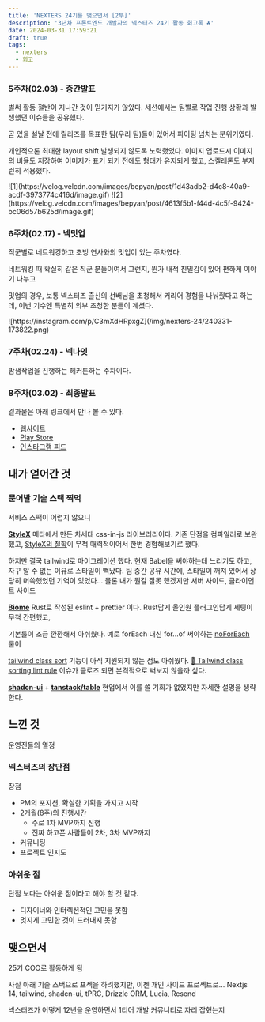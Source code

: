 ```yaml
---
title: 'NEXTERS 24기를 맺으면서 [2부]'
description: '3년차 프론트엔드 개발자의 넥스터즈 24기 활동 회고록 ☘️'
date: 2024-03-31 17:59:21
draft: true
tags:
  - nexters
  - 회고
---
```


### 5주차(02.03) - 중간발표

벌써 활동 절반이 지나간 것이 믿기지가 않았다. 세션에서는 팀별로 작업 진행 상황과 발생했던 이슈들을 공유했다.

곧 있을 설날 전에 릴리즈를 목표한 팀(우리 팀)들이 있어서 파이팅 넘치는 분위기였다.

개인적으론 최대한 layout shift 발생되지 않도록 노력했었다.
이미지 업로드시 이미지의 비율도 저장하여 이미지가 표기 되기 전에도 형태가 유지되게 했고, 스켈레톤도 부지런히 적용했다.

<div class="mx-auto flex gap-2">
  ![1](https://velog.velcdn.com/images/bepyan/post/1d43adb2-d4c8-40a9-acdf-3973774c416d/image.gif)
  ![2](https://velog.velcdn.com/images/bepyan/post/4613f5b1-f44d-4c5f-9424-bc06d57b625d/image.gif)
</div>

### 6주차(02.17) - 넥밋업

직군별로 네트워킹하고 초빙 연사와의 밋업이 있는 주차였다.

네트워킹 때 확실히 같은 직군 분들이여서 그런지, 뭔가 내적 친밀감이 있어 편하게 이야기 나누고

밋업의 경우, 보통 넥스터즈 출신의 선배님을 초청해서 커리어 경험을 나눠줬다고 하는데, 이번 기수엔 특별히 외부 초청한 분들이 계셨다.

<div class="mx-auto w-2/3">
  ![https://instagram.com/p/C3mXdHRpxgZ](/img/nexters-24/240331-173822.png)
</div>

### 7주차(02.24) - 넥나잇

밤샘작업을 진행하는 헤커톤하는 주차이다.

### 8주차(03.02) - 최종발표

결과물은 아래 링크에서 만나 볼 수 있다.

- [웹사이트](https://daily-phrase.com/)
- [Play Store](https://play.google.com/store/apps/details?id=com.silvertown.android.dailyphrase)
- [인스타그램 피드](https://www.instagram.com/p/C4HtdkRJ4nL/)

## 내가 얻어간 것

### 문어발 기술 스택 찍먹

서비스 스팩이 어렵지 않으니

[**StyleX**](https://github.com/facebook/stylex)
메타에서 만든 차세대 css-in-js 라이브러리이다.
기존 단점을 컴파일러로 보완했고, [StyleX의 철학](https://stylexjs.com/docs/learn/thinking-in-stylex/)이 무척 매력적이어서 한번 경험해보기로 했다.

하지만 결국 tailwind로 마이그레이션 했다.
현재 Babel을 써야하는데 느리기도 하고, 자꾸 알 수 없는 이유로 스타일이 뻑났다. 팀 중간 공유 시간에, 스타일이 깨져 있어서 상당히 머쓱했었던 기억이 있었다... 물론 내가 뭔갈 잘못 했겠지만 서버 사이드, 클라이언트 사이드

[**Biome**](https://github.com/biomejs/biome)
Rust로 작성된 eslint + prettier 이다.
Rust답게 올인원 플러그인답게 세팅이 무척 간편했고,

기본룰이 조금 깐깐해서 아쉬웠다.
예로 forEach 대신 for…of 써야하는 [noForEach](https://biomejs.dev/linter/rules/no-for-each/) 룰이

[tailwind class sort](https://biomejs.dev/linter/rules/use-sorted-classes/) 기능이 아직 지원되지 않는 점도 아쉬웠다.
[📎 Tailwind class sorting lint rule](https://github.com/biomejs/biome/issues/1274) 이슈가 클로즈 되면 본격적으로 써보지 않을까 싶다.

[**shadcn-ui**](https://github.com/shadcn-ui/ui) + [**tanstack/table**](https://github.com/TanStack/table)
현업에서 이를 쓸 기회가 없었지만
자세한 설명을 생략한다.

## 느낀 것

운영진들의 열정

### 넥스터즈의 장단점

장점

- PM의 포지션, 확실한 기획을 가지고 시작
- 2개월(8주)의 진행시간
  - 주로 1차 MVP까지 진행
  - 진짜 하고픈 사람들이 2차, 3차 MVP까지
- 커뮤니팅
- 프로젝트 인지도

### 아쉬운 점

단점 보다는 아쉬운 점이라고 해야 할 것 같다.

- 디자이너와 인터렉션적인 고민을 못함
- 멋지게 고민한 것이 드러내지 못함

## 맺으면서

25기 COO로 활동하게 됨

사실 아래 기술 스택으로 프젝을 하려했지만, 이젠 개인 사이드 프로젝트로...
Nextjs 14, tailwind, shadcn-ui, tPRC, Drizzle ORM, Lucia, Resend

넥스터즈가 어떻게 12년을 운영하면서 1티어 개발 커뮤니티로 자리 잡혔는지
